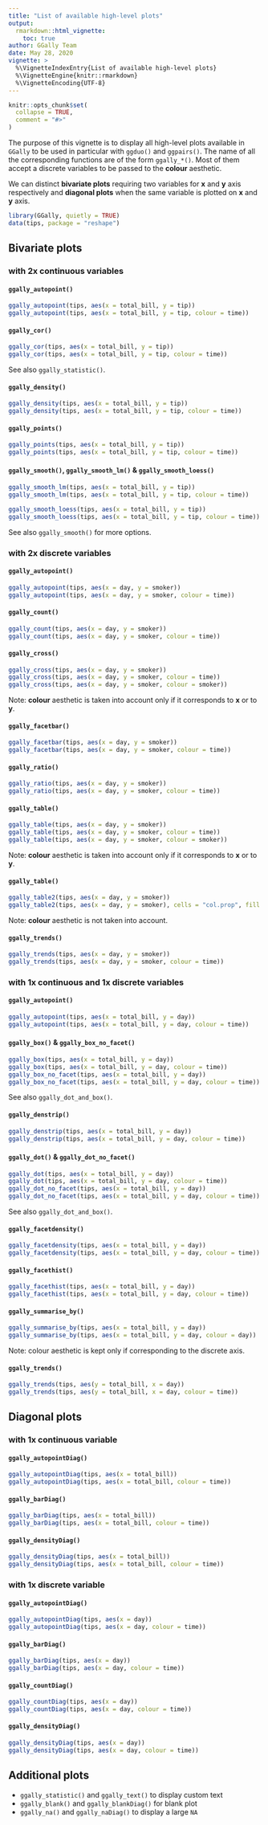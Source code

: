 ```yaml
---
title: "List of available high-level plots"
output: 
  rmarkdown::html_vignette:
    toc: true
author: GGally Team
date: May 28, 2020
vignette: >
  %\VignetteIndexEntry{List of available high-level plots}
  %\VignetteEngine{knitr::rmarkdown}
  %\VignetteEncoding{UTF-8}
---
```


```r
knitr::opts_chunk$set(
  collapse = TRUE,
  comment = "#>"
)
```

The purpose of this vignette is to display all high-level plots available in `GGally` to be used in particular with `ggduo()` and `ggpairs()`. The name of all the corresponding functions are of the form `ggally_*()`. Most of them accept a discrete variables to be passed to the **colour** aesthetic.

We can distinct **bivariate plots** requiring two variables for **x** and **y** axis respectively and **diagonal plots** when the same variable is plotted on **x** and **y** axis.

```r
library(GGally, quietly = TRUE)
data(tips, package = "reshape")
```


## Bivariate plots

### with 2x continuous variables

#### `ggally_autopoint()`

```r
ggally_autopoint(tips, aes(x = total_bill, y = tip))
ggally_autopoint(tips, aes(x = total_bill, y = tip, colour = time))
```

#### `ggally_cor()`

```r
ggally_cor(tips, aes(x = total_bill, y = tip))
ggally_cor(tips, aes(x = total_bill, y = tip, colour = time))
```

See also `ggally_statistic()`.

#### `ggally_density()`

```r
ggally_density(tips, aes(x = total_bill, y = tip))
ggally_density(tips, aes(x = total_bill, y = tip, colour = time))
```

#### `ggally_points()`

```r
ggally_points(tips, aes(x = total_bill, y = tip))
ggally_points(tips, aes(x = total_bill, y = tip, colour = time))
```


#### `ggally_smooth()`, `ggally_smooth_lm()` & `ggally_smooth_loess()`

```r
ggally_smooth_lm(tips, aes(x = total_bill, y = tip))
ggally_smooth_lm(tips, aes(x = total_bill, y = tip, colour = time))

ggally_smooth_loess(tips, aes(x = total_bill, y = tip))
ggally_smooth_loess(tips, aes(x = total_bill, y = tip, colour = time))
```

See also `ggally_smooth()` for more options.

### with 2x discrete variables

#### `ggally_autopoint()`

```r
ggally_autopoint(tips, aes(x = day, y = smoker))
ggally_autopoint(tips, aes(x = day, y = smoker, colour = time))
```

#### `ggally_count()`

```r
ggally_count(tips, aes(x = day, y = smoker))
ggally_count(tips, aes(x = day, y = smoker, colour = time))
```

#### `ggally_cross()`

```r
ggally_cross(tips, aes(x = day, y = smoker))
ggally_cross(tips, aes(x = day, y = smoker, colour = time))
ggally_cross(tips, aes(x = day, y = smoker, colour = smoker))
```

Note: **colour** aesthetic is taken into account only if it corresponds to **x** or to **y**.

#### `ggally_facetbar()`

```r
ggally_facetbar(tips, aes(x = day, y = smoker))
ggally_facetbar(tips, aes(x = day, y = smoker, colour = time))
```

#### `ggally_ratio()`

```r
ggally_ratio(tips, aes(x = day, y = smoker))
ggally_ratio(tips, aes(x = day, y = smoker, colour = time))
```

#### `ggally_table()`

```r
ggally_table(tips, aes(x = day, y = smoker))
ggally_table(tips, aes(x = day, y = smoker, colour = time))
ggally_table(tips, aes(x = day, y = smoker, colour = smoker))
```

Note: **colour** aesthetic is taken into account only if it corresponds to **x** or to **y**.

#### `ggally_table()`

```r
ggally_table2(tips, aes(x = day, y = smoker))
ggally_table2(tips, aes(x = day, y = smoker), cells = "col.prop", fill = "stdres")
```

Note: **colour** aesthetic is not taken into account.

#### `ggally_trends()`

```r
ggally_trends(tips, aes(x = day, y = smoker))
ggally_trends(tips, aes(x = day, y = smoker, colour = time))
```

### with 1x continuous and 1x discrete variables


#### `ggally_autopoint()`

```r
ggally_autopoint(tips, aes(x = total_bill, y = day))
ggally_autopoint(tips, aes(x = total_bill, y = day, colour = time))
```


#### `ggally_box()` & `ggally_box_no_facet()`

```r
ggally_box(tips, aes(x = total_bill, y = day))
ggally_box(tips, aes(x = total_bill, y = day, colour = time))
ggally_box_no_facet(tips, aes(x = total_bill, y = day))
ggally_box_no_facet(tips, aes(x = total_bill, y = day, colour = time))
```

See also `ggally_dot_and_box()`.

#### `ggally_denstrip()`

```r
ggally_denstrip(tips, aes(x = total_bill, y = day))
ggally_denstrip(tips, aes(x = total_bill, y = day, colour = time))
```

#### `ggally_dot()` & `ggally_dot_no_facet()`

```r
ggally_dot(tips, aes(x = total_bill, y = day))
ggally_dot(tips, aes(x = total_bill, y = day, colour = time))
ggally_dot_no_facet(tips, aes(x = total_bill, y = day))
ggally_dot_no_facet(tips, aes(x = total_bill, y = day, colour = time))
```

See also `ggally_dot_and_box()`.

#### `ggally_facetdensity()`

```r
ggally_facetdensity(tips, aes(x = total_bill, y = day))
ggally_facetdensity(tips, aes(x = total_bill, y = day, colour = time))
```

#### `ggally_facethist()`

```r
ggally_facethist(tips, aes(x = total_bill, y = day))
ggally_facethist(tips, aes(x = total_bill, y = day, colour = time))
```

#### `ggally_summarise_by()`

```r
ggally_summarise_by(tips, aes(x = total_bill, y = day))
ggally_summarise_by(tips, aes(x = total_bill, y = day, colour = day))
```

Note: colour aesthetic is kept only if corresponding to the discrete axis.

#### `ggally_trends()`

```r
ggally_trends(tips, aes(y = total_bill, x = day))
ggally_trends(tips, aes(y = total_bill, x = day, colour = time))
```

## Diagonal plots

### with 1x continuous variable


#### `ggally_autopointDiag()`

```r
ggally_autopointDiag(tips, aes(x = total_bill))
ggally_autopointDiag(tips, aes(x = total_bill, colour = time))
```

#### `ggally_barDiag()`

```r
ggally_barDiag(tips, aes(x = total_bill))
ggally_barDiag(tips, aes(x = total_bill, colour = time))
```

#### `ggally_densityDiag()`

```r
ggally_densityDiag(tips, aes(x = total_bill))
ggally_densityDiag(tips, aes(x = total_bill, colour = time))
```

### with 1x discrete variable

#### `ggally_autopointDiag()`

```r
ggally_autopointDiag(tips, aes(x = day))
ggally_autopointDiag(tips, aes(x = day, colour = time))
```

#### `ggally_barDiag()`

```r
ggally_barDiag(tips, aes(x = day))
ggally_barDiag(tips, aes(x = day, colour = time))
```

#### `ggally_countDiag()`

```r
ggally_countDiag(tips, aes(x = day))
ggally_countDiag(tips, aes(x = day, colour = time))
```


#### `ggally_densityDiag()`

```r
ggally_densityDiag(tips, aes(x = day))
ggally_densityDiag(tips, aes(x = day, colour = time))
```

## Additional plots

- `ggally_statistic()` and `ggally_text()` to display custom text
- `ggally_blank()` and `ggally_blankDiag()` for blank plot
- `ggally_na()` and `ggally_naDiag()` to display a large `NA`

